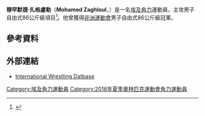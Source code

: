 {{Infobox sportsperson
| name           = 穆罕默德·扎格盧勒<br />''Mohamed Zaghloul''
| image          = 
| caption        = 
| birth_name     = 
| fullname       = Mohamed Aly Zaghloul Aly Mohamed 
| nickname       = 
| nationality    = 
| residence      = 
| birth_date     = {{birth date and age|1993|8|31|df=yes}}
| birth_place    = 
| death_date     = 
| death_place    = 
| height         = {{height|m=1.89}}
| weight         = {{weight|kg=86}}
| website        = 
| country        = {{EGY}}
| sport          = [[角力|角力]]
| event          = 男子自由式86公斤級
| olympics       = 
| show-medals    = yes
| medaltemplates = 
{{MedalSport|男子[[角力|角力]]}}
{{MedalCountry|{{EGY}}}}
{{MedalCompetition|[[非洲運動會|非洲運動會]]}}
{{MedalGold|[[2015年非洲運動會|2015年 布拉薩]]|男子自由式86公斤級}}
{{MedalCompetition|[[非洲角力錦標賽|非洲角力錦標賽]]}}
{{MedalGold|[[2014年非洲角力錦標賽|2014年 突尼斯市]]|男子自由式86公斤級}}
{{MedalGold|[[2015年非洲角力錦標賽|2015年 亞歷山大港]]|男子自由式86公斤級}}
{{MedalSilver|[[2014年非洲角力錦標賽|2014年 突尼斯市]]|男子古典式85公斤級}}
{{MedalSilver|[[2016年非洲角力錦標賽|2016年 亞歷山大港]]|男子自由式86公斤級}}
{{MedalCompetition|[[阿拉伯角力錦標賽|阿拉伯角力錦標賽]]}}
{{MedalGold|[[2014年阿拉伯角力錦標賽|2014年 沙姆沙伊赫]]|男子自由式86公斤級}}
{{MedalSilver|[[2012年阿拉伯角力錦標賽|2012年 開羅]]|男子自由式74公斤級}}
{{MedalCompetition|[[非洲青少年角力錦標賽|非洲青少年角力錦標賽]]}}
{{MedalSilver|[[2011年非洲青少年角力錦標賽|2011年 阿爾及爾]]|男子自由式74公斤級}}
}}
'''穆罕默德·扎格盧勒'''（'''Mohamed Zaghloul'''，{{bd|1993年|8月31日|catIdx=Zaghloul, Mohamed}}）是一名[[埃及|埃及]][[角力|角力]]運動員，主攻男子自由式86公斤級項目<ref>{{cite web |url=https://www.iat.uni-leipzig.de/datenbanken/dbfoeldeak/daten.php?spid=F2568A15C2F343C39FF70C3AFF595FC4 |title=Mohamed Zaghloul |publisher=iat.uni-leipzig.de |date=2016-05-14 |accessdate=2016-05-14 |archive-url=https://web.archive.org/web/20160422015635/https://www.iat.uni-leipzig.de/datenbanken/dbfoeldeak/daten.php?spid=F2568A15C2F343C39FF70C3AFF595FC4 |archive-date=2016-04-22 |dead-url=yes }}</ref>。他曾獲得[[2015年非洲運動會|非洲運動會]]男子自由式86公斤級冠軍。

== 參考資料 ==
{{Reflist}}

== 外部連結 ==
* [https://web.archive.org/web/20160422015635/https://www.iat.uni-leipzig.de/datenbanken/dbfoeldeak/daten.php?spid=F2568A15C2F343C39FF70C3AFF595FC4 International Wrestling Datbase]

{{Egypt-stub}}

{{DEFAULTSORT:Zaghloul, Mohamed}}
[[Category:埃及角力運動員|Category:埃及角力運動員]]
[[Category:2016年夏季奧林匹克運動會角力運動員|Category:2016年夏季奧林匹克運動會角力運動員]]